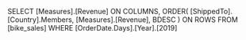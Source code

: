 SELECT
    [Measures].[Revenue] ON COLUMNS,
    ORDER(
        [ShippedTo].[Country].Members,
        [Measures].[Revenue],
        BDESC
    ) ON ROWS
FROM [bike_sales]
WHERE [OrderDate.Days].[Year].[2019]